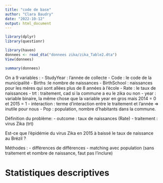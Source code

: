 ```yaml
---
title: "code de base"
author: "Clara Baudry"
date: "2022-10-12"
output: html_document
---
```


```r
library(dplyr)
library(questionr)
```

```r
library(haven)
donnees <- read_dta("donnees zika/zika_Table2.dta")
View(donnees)
```

```r
summary(donnees)
```

On a 9 variables :
- StudyYear : l'année de collecte 
- Code : le code de la municipalité 
- Births :le nombre de naissances 
- BirthSchool : naissances pour les mères qui sont allées plus de 8 années à l'école
- Rate : le taux de naissances
- trt : traitement, cad si la commune a eu le zika ou non
- year : variable binaire, la même chose que la variable year en gros mais 2014 = 0 et 2015 = 1
- interaction : terme d'interaction entre le traitement et l'année => inutile pour nous
- Pop : population, nombre d'habitants dans la commune.


Définition du problème:
- outcome : taux de naissances (Rate)
- traitement : virus Zika (trt)

Est-ce que l'épidémie du virus Zika en 2015 à baissé le taux de naissance au Brézil ?

Méthodes : 
- différences de différences
- matching avec population (sans traitement et nombre de naissance, faut pas l'inclure)

# Statistiques descriptives





